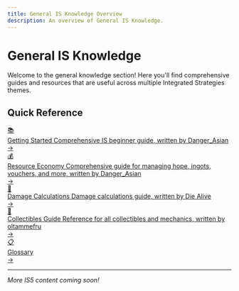 ```yaml
---
title: General IS Knowledge Overview
description: An overview of General IS Knowledge.
---
```


# General IS Knowledge

Welcome to the general knowledge section! Here you'll find comprehensive guides and resources that are useful across multiple Integrated Strategies themes.

## Quick Reference

<div class="guide-button-container">
  <a href="/general-knowledge/getting-started" class="guide-button">
    <div class="button-image">
      <div class="reference-icon">📚</div>
    </div>
    <div class="button-content">
      <span class="button-title">Getting Started</span>
      <span class="button-subtitle">Comprehensive IS beginner guide, written by Danger_Asian</span>
    </div>
    <div class="button-arrow">→</div>
  </a>
</div>

<div class="guide-button-container">
  <a href="/general-knowledge/resource-economy" class="guide-button">
    <div class="button-image">
      <div class="reference-icon">💰</div>
    </div>
    <div class="button-content">
      <span class="button-title">Resource Economy</span>
      <span class="button-subtitle">Comprehensive guide for managing hope, ingots, vouchers, and more, written by Danger_Asian</span>
    </div>
    <div class="button-arrow">→</div>
  </a>
</div>

<div class="guide-button-container">
  <a href="/general-knowledge/damage-calculations" class="guide-button">
    <div class="button-image">
      <div class="reference-icon">🧮</div>
    </div>
    <div class="button-content">
      <span class="button-title">Damage Calculations</span>
      <span class="button-subtitle">Damage calculations guide, written by Die Alive</span>
    </div>
    <div class="button-arrow">→</div>
  </a>
</div>

<div class="guide-button-container">
  <a href="/general-knowledge/collectibles-guide" class="guide-button">
    <div class="button-image">
      <div class="reference-icon">💎</div>
    </div>
    <div class="button-content">
      <span class="button-title">Collectibles Guide</span>
      <span class="button-subtitle">Reference for all collectibles and mechanics, written by oltammefru</span>
    </div>
    <div class="button-arrow">→</div>
  </a>
</div>

<div class="guide-button-container">
  <a href="/general-knowledge/glossary" class="guide-button">
    <div class="button-image">
      <div class="reference-icon">📋</div>
    </div>
    <div class="button-content">
      <span class="button-title">Glossary</span>
      <span class="button-subtitle"></span>
    </div>
    <div class="button-arrow">→</div>
  </a>
</div>

---

*More IS5 content coming soon!*
